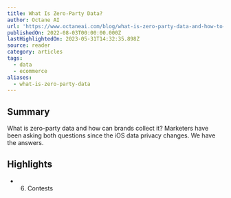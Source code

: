 ```yaml
---
title: What Is Zero-Party Data?
author: Octane AI
url: 'https://www.octaneai.com/blog/what-is-zero-party-data-and-how-to-collect-it'
publishedOn: 2022-08-03T00:00:00.000Z
lastHighlightedOn: 2023-05-31T14:32:35.898Z
source: reader
category: articles
tags:
  - data
  - ecommerce
aliases:
  - what-is-zero-party-data
---
```

## Summary

What is zero-party data and how can brands collect it? Marketers have been asking both questions since the iOS data privacy changes. We have the answers.

## Highlights
- 6. Contests
